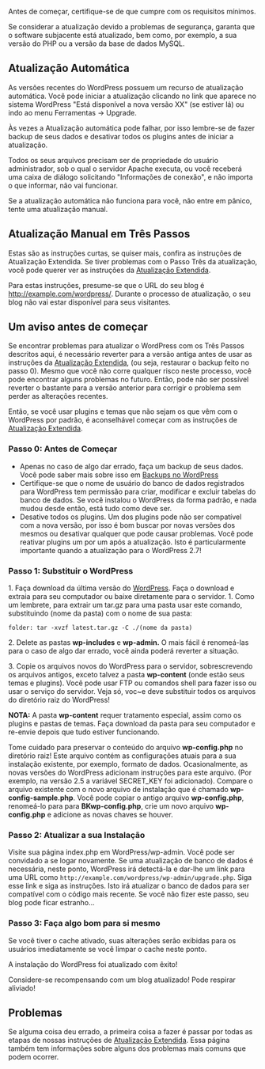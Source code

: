 {{Languages|
{{en|Updating_WordPress}}
{{es|Actualizar_WordPress}}
{{fr|Mettre_a_Jour_WordPress}}
{{fi|WordPressin päivittäminen}}
{{he|שדרוג וורדפרס}}
{{it|Aggiornare_WordPress}}
{{ja|WordPress のアップグレード}}
{{ka|ვორდპრესის განახლება}}
{{nl|WordPress updaten}}
{{pt|Atualização do WordPress}}
{{pt-br|Atualizando o WordPress}}
{{ru|Обновление WordPress}}
{{sk|Aktualizácia WordPress}}
{{th|Updating_WordPress}}
{{zh-cn|升级 WordPress}}
{{zh-tw|升級WordPress}}
}}

{{Warning|The upgrade process will affect all files and folders included in the main WordPress installation. This includes all the core files used to run WordPress. If you have made any modifications to those files, your changes will be lost.}}

Antes de começar, certifique-se de que cumpre com os requisitos mínimos.

Se considerar a atualização devido a problemas de segurança, garanta que o software subjacente está atualizado, bem como, por exemplo, a sua versão do PHP ou a versão da base de dados MySQL.

== Atualização Automática ==

As versões recentes do WordPress possuem um recurso de atualização automática. Você pode iniciar a atualização clicando no link que aparece no sistema WordPress "Está disponível a nova versão XX" (se estiver lá) ou indo ao menu Ferramentas -> Upgrade. 

Às vezes a Atualização automática pode falhar,  por isso lembre-se de fazer backup de seus dados e desativar todos os plugins antes de iniciar a atualização.

Todos os seus arquivos precisam ser de propriedade do usuário administrador, sob o qual o servidor Apache executa, ou você receberá uma caixa de diálogo solicitando "Informações de conexão", e não importa o que informar, não vai funcionar.

Se a atualização automática não funciona para você, não entre em pânico, tente uma atualização manual.

== Atualização Manual em Três Passos ==

Estas são as instruções curtas, se quiser mais, confira as instruções de Atualização Extendida. Se tiver problemas com o Passo Três da atualização, você pode querer ver as instruções da [[pt-br:Atualização Extendida|Atualização Extendida]].

Para estas instruções, presume-se que o URL do seu blog é http://example.com/wordpress/. Durante o processo de atualização, o seu blog não vai estar disponível para seus visitantes.

== Um aviso antes de começar ==

Se encontrar problemas para atualizar o WordPress com os Três Passos descritos aqui, é necessário reverter para a versão antiga antes de usar as instruções da [[pt-br:Atualização Extendida|Atualização Extendida]], (ou seja, restaurar o backup feito no passo 0). Mesmo que você não corre qualquer risco neste processo,  você pode encontrar alguns problemas no futuro. Então, pode não ser possível reverter o bastante para a versão anterior para corrigir o problema sem perder as alterações recentes.

Então, se você usar plugins e temas que não sejam os que vêm com o WordPress por padrão, é aconselhável começar com as instruções de [[pt-br:Atualização Extendida|Atualização Extendida]].

=== Passo 0: Antes de Começar ===

* Apenas no caso de algo dar errado, faça um backup de seus dados. Você pode saber mais sobre isso em [[pt-br:Backups no WordPress | Backups no WordPress ]]
* Certifique-se que o nome de usuário do banco de dados registrados para WordPress tem permissão para criar, modificar e excluir tabelas do banco de dados. Se você instalou o WordPress da forma padrão, e nada mudou desde então, está tudo como deve ser.
* Desative todos os plugins. Um dos plugins pode não ser compatível com a nova versão, por isso é bom buscar por novas versões dos mesmos ou desativar qualquer que pode causar problemas. Você pode reativar plugins um por um após a atualização. Isto é particularmente importante quando a atualização para o WordPress 2.7!

=== Passo 1: Substituir o WordPress ===

1. Faça download da última versão do [http://wordpress.org/download/ WordPress]. Faça o download e extraia para seu computador ou baixe diretamente para o servidor.
1. Como um lembrete, para extrair um tar.gz para uma pasta usar este comando, substituindo (nome da pasta) com o nome de sua pasta: 

<code>folder: tar -xvzf latest.tar.gz -C ./(nome da pasta) </code>

2. Delete as pastas <b>wp-includes</b> e <b>wp-admin.</b> O mais fácil é renomeá-las para o caso de algo dar errado, você ainda poderá reverter a situação.

3. Copie os arquivos novos do WordPress para o servidor, sobrescrevendo os arquivos antigos, exceto talvez a pasta <b>wp-content</b> (onde estão seus temas e plugins). Você pode usar  FTP ou comandos shell para fazer isso ou usar o serviço do servidor. Veja só, voc~e deve substituir todos os arquivos do diretório raiz do WordPress! 

<b>NOTA:</b> A pasta <b>wp-content</b> requer tratamento especial, assim como os plugins e pastas de temas. Faça download da pasta para seu computador e re-envie depois que tudo estiver funcionando.

Tome cuidado para preservar o conteúdo do arquivo <b>wp-config.php</b> no diretório raiz! 
Este arquivo contém as configurações atuais para a sua instalação existente, por exemplo, formato de dados. Ocasionalmente, as novas versões do WordPress adicionam instruções para este arquivo. (Por exemplo, na versão 2.5 a variável SECRET_KEY foi adicionado). Compare o arquivo existente com o novo arquivo de instalação que é chamado <b>wp-config-sample.php</b>. Você pode copiar o antigo arquivo <b>wp-config.php</b>, renomeá-lo para para <b>BKwp-config.php</b>, crie um novo arquivo <b>wp-config.php</b> e adicione as novas chaves se houver.

=== Passo 2: Atualizar a sua Instalação ===

Visite sua página index.php em WordPress/wp-admin. Você pode ser convidado a se logar novamente. Se uma atualização de banco de dados é necessária, neste ponto, WordPress irá detectá-la e dar-lhe um link para uma URL como <code><nowiki>http://example.com/wordpress/wp-admin/upgrade.php</nowiki></code>. Siga esse link e siga as instruções. Isto irá atualizar o banco de dados para ser compatível com o código mais recente. Se você não fizer este passo, seu blog pode ficar estranho...

=== Passo 3: Faça algo bom para si mesmo ===

Se você tiver o cache ativado, suas alterações serão exibidas para os usuários imediatamente se você limpar o cache neste ponto.

A instalação do WordPress foi atualizado com êxito! 

Considere-se recompensando com um blog atualizado! Pode respirar aliviado!

== Problemas ==

Se alguma coisa deu errado, a primeira coisa a fazer é passar por todas as etapas de nossas instruções de [[pt-br:Atualização Extendida|Atualização Extendida]]. Essa página também tem informações sobre alguns dos problemas mais comuns que podem ocorrer.